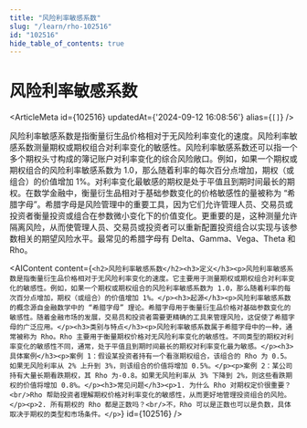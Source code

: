 ```yaml
---
title: "风险利率敏感系数"
slug: "/learn/rho-102516"
id: "102516"
hide_table_of_contents: true
---
```



# 风险利率敏感系数

<ArticleMeta id={102516} updatedAt={'2024-09-12 16:08:56'} alias={`[]`} />
<div className='border-solid border-b border-t-0 my-4 border-[var(--ifm-color-gray-300)]' />

风险利率敏感系数是指衡量衍生品价格相对于无风险利率变化的速度。风险利率敏感系数测量期权或期权组合对利率变化的敏感性。风险利率敏感系数还可以指一个多个期权头寸构成的簿记账户对利率变化的综合风险敞口。例如，如果一个期权或期权组合的风险利率敏感系数为 1.0，那么随着利率的每次百分点增加，期权（或组合）的价值增加 1%。对利率变化最敏感的期权是处于平值且到期时间最长的期权。在数学金融中，衡量衍生品相对于基础参数变化的价格敏感性的量被称为 “希腊字母”。希腊字母是风险管理中的重要工具，因为它们允许管理人员、交易员或投资者衡量投资或组合在参数微小变化下的价值变化。更重要的是，这种测量允许隔离风险，从而使管理人员、交易员或投资者可以重新配置投资组合以实现与该参数相关的期望风险水平。最常见的希腊字母有 Delta、Gamma、Vega、Theta 和 Rho。

<AIContent content={`<h2>风险利率敏感系数</h2><h3>定义</h3><p>风险利率敏感系数是指衡量衍生品价格相对于无风险利率变化的速度。它主要用于测量期权或期权组合对利率变化的敏感性。例如，如果一个期权或期权组合的风险利率敏感系数为 1.0，那么随着利率的每次百分点增加，期权（或组合）的价值增加 1%。</p><h3>起源</h3><p>风险利率敏感系数的概念源自金融数学中的 “希腊字母” 理论。希腊字母用于衡量衍生品价格对基础参数变化的敏感性。随着金融市场的发展，交易员和投资者需要更精确的工具来管理风险，这促使了希腊字母的广泛应用。</p><h3>类别与特点</h3><p>风险利率敏感系数属于希腊字母中的一种，通常被称为 Rho。Rho 主要用于衡量期权价格对无风险利率变化的敏感性。不同类型的期权对利率变化的敏感性不同，通常，处于平值且到期时间最长的期权对利率变化最为敏感。</p><h3>具体案例</h3><p>案例 1：假设某投资者持有一个看涨期权组合，该组合的 Rho 为 0.5。如果无风险利率从 2% 上升到 3%，则该组合的价值将增加 0.5%。</p><p>案例 2：某公司持有大量长期看跌期权，其 Rho 为-0.8。如果无风险利率从 3% 下降到 2%，则这些看跌期权的价值将增加 0.8%。</p><h3>常见问题</h3><p>1. 为什么 Rho 对期权定价很重要？<br/>Rho 帮助投资者理解期权价格对利率变化的敏感性，从而更好地管理投资组合的风险。</p><p>2. 所有期权的 Rho 都是正数吗？<br/>不，Rho 可以是正数也可以是负数，具体取决于期权的类型和市场条件。</p>`} id={102516} />
